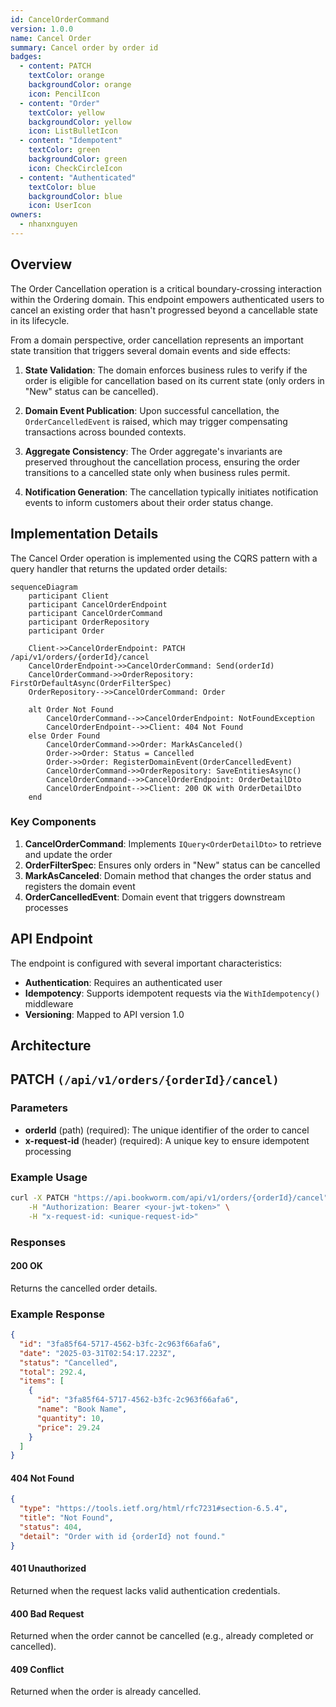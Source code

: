 ```yaml
---
id: CancelOrderCommand
version: 1.0.0
name: Cancel Order
summary: Cancel order by order id
badges:
  - content: PATCH
    textColor: orange
    backgroundColor: orange
    icon: PencilIcon
  - content: "Order"
    textColor: yellow
    backgroundColor: yellow
    icon: ListBulletIcon
  - content: "Idempotent"
    textColor: green
    backgroundColor: green
    icon: CheckCircleIcon
  - content: "Authenticated"
    textColor: blue
    backgroundColor: blue
    icon: UserIcon
owners:
  - nhanxnguyen
---
```


## Overview

The Order Cancellation operation is a critical boundary-crossing interaction within the Ordering domain. This endpoint empowers authenticated users to cancel an existing order that hasn't progressed beyond a cancellable state in its lifecycle.

From a domain perspective, order cancellation represents an important state transition that triggers several domain events and side effects:

1. **State Validation**: The domain enforces business rules to verify if the order is eligible for cancellation based on its current state (only orders in "New" status can be cancelled).

2. **Domain Event Publication**: Upon successful cancellation, the `OrderCancelledEvent` is raised, which may trigger compensating transactions across bounded contexts.

3. **Aggregate Consistency**: The Order aggregate's invariants are preserved throughout the cancellation process, ensuring the order transitions to a cancelled state only when business rules permit.

4. **Notification Generation**: The cancellation typically initiates notification events to inform customers about their order status change.

## Implementation Details

The Cancel Order operation is implemented using the CQRS pattern with a query handler that returns the updated order details:

```mermaid
sequenceDiagram
    participant Client
    participant CancelOrderEndpoint
    participant CancelOrderCommand
    participant OrderRepository
    participant Order

    Client->>CancelOrderEndpoint: PATCH /api/v1/orders/{orderId}/cancel
    CancelOrderEndpoint->>CancelOrderCommand: Send(orderId)
    CancelOrderCommand->>OrderRepository: FirstOrDefaultAsync(OrderFilterSpec)
    OrderRepository-->>CancelOrderCommand: Order

    alt Order Not Found
        CancelOrderCommand-->>CancelOrderEndpoint: NotFoundException
        CancelOrderEndpoint-->>Client: 404 Not Found
    else Order Found
        CancelOrderCommand->>Order: MarkAsCanceled()
        Order->>Order: Status = Cancelled
        Order->>Order: RegisterDomainEvent(OrderCancelledEvent)
        CancelOrderCommand->>OrderRepository: SaveEntitiesAsync()
        CancelOrderCommand-->>CancelOrderEndpoint: OrderDetailDto
        CancelOrderEndpoint-->>Client: 200 OK with OrderDetailDto
    end
```

### Key Components

1. **CancelOrderCommand**: Implements `IQuery<OrderDetailDto>` to retrieve and update the order
2. **OrderFilterSpec**: Ensures only orders in "New" status can be cancelled
3. **MarkAsCanceled**: Domain method that changes the order status and registers the domain event
4. **OrderCancelledEvent**: Domain event that triggers downstream processes

## API Endpoint

The endpoint is configured with several important characteristics:

- **Authentication**: Requires an authenticated user
- **Idempotency**: Supports idempotent requests via the `WithIdempotency()` middleware
- **Versioning**: Mapped to API version 1.0

## Architecture

<NodeGraph />

## PATCH `(/api/v1/orders/{orderId}/cancel)`

### Parameters

- **orderId** (path) (required): The unique identifier of the order to cancel
- **x-request-id** (header) (required): A unique key to ensure idempotent processing

### Example Usage

```bash
curl -X PATCH "https://api.bookworm.com/api/v1/orders/{orderId}/cancel" \
    -H "Authorization: Bearer <your-jwt-token>" \
    -H "x-request-id: <unique-request-id>"
```

### Responses

#### <span className="text-green-500">200 OK</span>

Returns the cancelled order details.

<SchemaViewer file="response-200.json" maxHeight="500" id="response-200" />

### Example Response

```json title="200 OK"
{
  "id": "3fa85f64-5717-4562-b3fc-2c963f66afa6",
  "date": "2025-03-31T02:54:17.223Z",
  "status": "Cancelled",
  "total": 292.4,
  "items": [
    {
      "id": "3fa85f64-5717-4562-b3fc-2c963f66afa6",
      "name": "Book Name",
      "quantity": 10,
      "price": 29.24
    }
  ]
}
```

#### <span className="text-red-500">404 Not Found</span>

```json title="404 Not Found"
{
  "type": "https://tools.ietf.org/html/rfc7231#section-6.5.4",
  "title": "Not Found",
  "status": 404,
  "detail": "Order with id {orderId} not found."
}
```

#### <span className="text-red-500">401 Unauthorized</span>

Returned when the request lacks valid authentication credentials.

#### <span className="text-red-500">400 Bad Request</span>

Returned when the order cannot be cancelled (e.g., already completed or cancelled).

#### <span className="text-red-500">409 Conflict</span>

Returned when the order is already cancelled.
